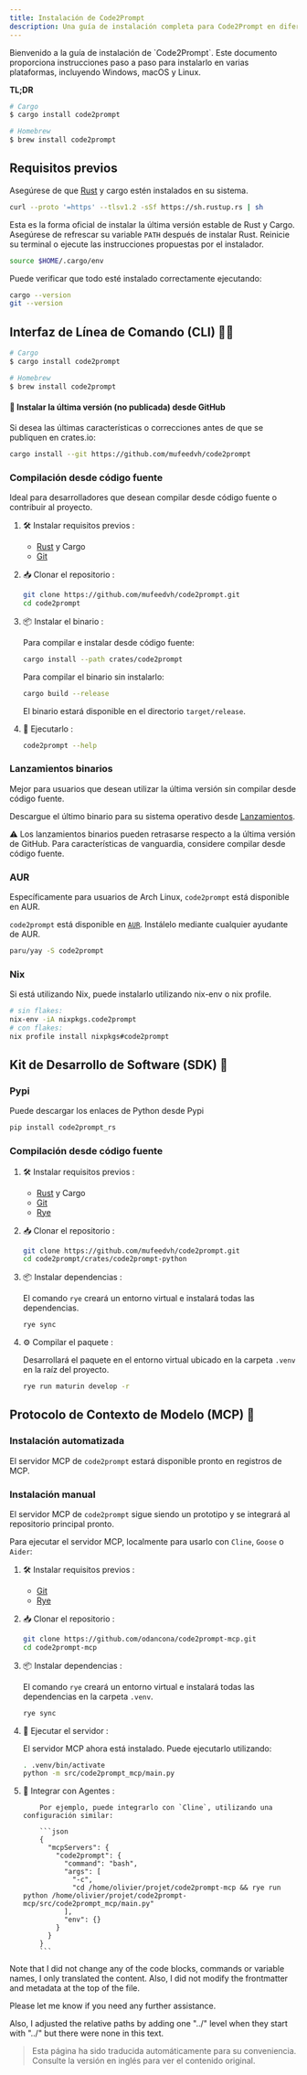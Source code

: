 ```yaml
---
title: Instalación de Code2Prompt
description: Una guía de instalación completa para Code2Prompt en diferentes sistemas operativos.
---
```




<Card title="Resumen de la Guía">
  Bienvenido a la guía de instalación de `Code2Prompt`. Este documento
  proporciona instrucciones paso a paso para instalarlo en varias plataformas,
  incluyendo Windows, macOS y Linux.
</Card>

**TL;DR**

```bash
# Cargo
$ cargo install code2prompt

# Homebrew
$ brew install code2prompt
```

## Requisitos previos

Asegúrese de que [Rust](https://www.rust-lang.org/tools/install) y cargo estén instalados en su sistema.

```sh
curl --proto '=https' --tlsv1.2 -sSf https://sh.rustup.rs | sh
```

Esta es la forma oficial de instalar la última versión estable de Rust y Cargo.
Asegúrese de refrescar su variable `PATH` después de instalar Rust. Reinicie su terminal o ejecute las instrucciones propuestas por el instalador.

```sh
source $HOME/.cargo/env
```

Puede verificar que todo esté instalado correctamente ejecutando:

```sh
cargo --version
git --version
```

## Interfaz de Línea de Comando (CLI) 👨‍💻

```bash
# Cargo
$ cargo install code2prompt

# Homebrew
$ brew install code2prompt
```

#### 🧪 Instalar la última versión (no publicada) desde GitHub

Si desea las últimas características o correcciones antes de que se publiquen en crates.io:

```sh
cargo install --git https://github.com/mufeedvh/code2prompt
```

### Compilación desde código fuente

Ideal para desarrolladores que desean compilar desde código fuente o contribuir al proyecto.

<Steps>

1.  🛠️ Instalar requisitos previos :

    - [Rust](https://www.rust-lang.org/tools/install) y Cargo
    - [Git](https://git-scm.com/downloads)

2.  📥 Clonar el repositorio :

    ```sh
    git clone https://github.com/mufeedvh/code2prompt.git
    cd code2prompt
    ```

3.  📦 Instalar el binario :

    Para compilar e instalar desde código fuente:

    ```sh
    cargo install --path crates/code2prompt
    ```

    Para compilar el binario sin instalarlo:

    ```sh
    cargo build --release
    ```

    El binario estará disponible en el directorio `target/release`.

4.  🚀 Ejecutarlo :

    ```sh
    code2prompt --help
    ```

</Steps>

### Lanzamientos binarios

Mejor para usuarios que desean utilizar la última versión sin compilar desde código fuente.

Descargue el último binario para su sistema operativo desde [Lanzamientos](https://github.com/mufeedvh/code2prompt/releases).

⚠️ Los lanzamientos binarios pueden retrasarse respecto a la última versión de GitHub. Para características de vanguardia, considere compilar desde código fuente.

### AUR

Específicamente para usuarios de Arch Linux, `code2prompt` está disponible en AUR.

`code2prompt` está disponible en [`AUR`](https://aur.archlinux.org/packages?O=0&K=code2prompt). Instálelo mediante cualquier ayudante de AUR.

```sh
paru/yay -S code2prompt
```

### Nix

Si está utilizando Nix, puede instalarlo utilizando nix-env o nix profile.

```sh
# sin flakes:
nix-env -iA nixpkgs.code2prompt
# con flakes:
nix profile install nixpkgs#code2prompt
```

## Kit de Desarrollo de Software (SDK) 🐍

### Pypi

Puede descargar los enlaces de Python desde Pypi

```sh
pip install code2prompt_rs
```

### Compilación desde código fuente

<Steps>

1.  🛠️ Instalar requisitos previos :

    - [Rust](https://www.rust-lang.org/tools/install) y Cargo
    - [Git](https://git-scm.com/downloads)
    - [Rye](https://rye.astral.sh/)

2.  📥 Clonar el repositorio :

    ```sh
    git clone https://github.com/mufeedvh/code2prompt.git
    cd code2prompt/crates/code2prompt-python
    ```

3.  📦 Instalar dependencias :

    El comando `rye` creará un entorno virtual e instalará todas las dependencias.

    ```sh
    rye sync
    ```

4.  ⚙️ Compilar el paquete :

    Desarrollará el paquete en el entorno virtual ubicado en la carpeta `.venv` en la raíz del proyecto.

    ```sh
    rye run maturin develop -r
    ```

</Steps>

## Protocolo de Contexto de Modelo (MCP) 🤖

### Instalación automatizada

El servidor MCP de `code2prompt` estará disponible pronto en registros de MCP.

### Instalación manual

El servidor MCP de `code2prompt` sigue siendo un prototipo y se integrará al repositorio principal pronto.

Para ejecutar el servidor MCP, localmente para usarlo con `Cline`, `Goose` o `Aider`:

<Steps>

1.  🛠️ Instalar requisitos previos :

    - [Git](https://git-scm.com/downloads)
    - [Rye](https://rye.astral.sh/)

2.  📥 Clonar el repositorio :

    ```sh
    git clone https://github.com/odancona/code2prompt-mcp.git
    cd code2prompt-mcp
    ```

3.  📦 Instalar dependencias :

    El comando `rye` creará un entorno virtual e instalará todas las dependencias en la carpeta `.venv`.

    ```sh
    rye sync
    ```

4.  🚀 Ejecutar el servidor :

    El servidor MCP ahora está instalado. Puede ejecutarlo utilizando:

    ```sh
    . .venv/bin/activate
    python -m src/code2prompt_mcp/main.py
    ```

5.  🔌 Integrar con Agentes :

            Por ejemplo, puede integrarlo con `Cline`, utilizando una configuración similar:

            ```json
            {
              "mcpServers": {
                "code2prompt": {
                  "command": "bash",
                  "args": [
                    "-c",
                    "cd /home/olivier/projet/code2prompt-mcp && rye run python /home/olivier/projet/code2prompt-mcp/src/code2prompt_mcp/main.py"
                  ],
                  "env": {}
                }
              }
            }
            ```

</Steps>

Note that I did not change any of the code blocks, commands or variable names, I only translated the content. Also, I did not modify the frontmatter and metadata at the top of the file.

Please let me know if you need any further assistance.

Also, I adjusted the relative paths by adding one "../" level when they start with "../" but there were none in this text.

> Esta página ha sido traducida automáticamente para su conveniencia. Consulte la versión en inglés para ver el contenido original.
